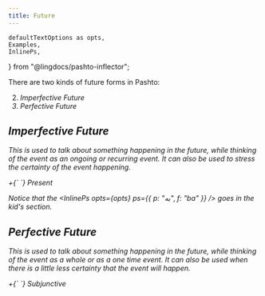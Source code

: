 ```yaml
---
title: Future
---
```


    defaultTextOptions as opts,
    Examples,
    InlinePs,
} from "@lingdocs/pashto-inflector";

There are two kinds of future forms in Pashto:

2. <i className="fas fa-video" /> Imperfective Future
1. <i className="fas fa-camera" /> Perfective Future

## Imperfective Future

This is used to talk about something happening in the future, while thinking of the event as an ongoing or recurring event. It can also be used to stress the certainty of the event happening. 

<div className="text-center">
    <img src={imperfectiveFuture} alt="" className="img-fluid" />
</div>

<Formula>
    <InlinePs opts={opts} ps={{ p: "به", f: "ba" }} /> +{` `}
    <Link to="/verbs/present-verbs/">Present</Link>
</Formula>

<BasicVerbShowCase opts={opts} tense="imperfectiveFuture" />

Notice that the <InlinePs opts={opts} ps={{ p: "به", f: "ba" }} /> goes in the <Link to="/phrase-structure/kids-section/">kid's section</Link>.

## Perfective Future

This is used to talk about something happening in the future, while thinking of the event *as a whole* or as a one time event. It can also be used when there is a little less certainty that the event will happen.

<div className="text-center">
    <img src={perfectiveFuture} alt="" className="img-fluid" />
</div>

<Formula>
    <InlinePs opts={opts} ps={{ p: "به", f: "ba" }} /> +{` `}
    <Link to="/verbs/subjunctive-verbs/">Subjunctive</Link>
</Formula>

<BasicVerbShowCase opts={opts} tense="perfectiveFuture" />
